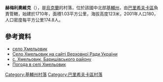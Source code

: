 {{coord|50|16|12|N|31|36|9|E|scale:30000|display=title}}

'''赫梅利奧維克'''（{{lang-uk|Хмельовик}}），是[[烏克蘭|烏克蘭]]的村落，位於該國中北部[[基輔州|基輔州]]，由[[巴里希夫卡區|巴里希夫卡區]]負責管轄，始建於1710年，面積1.03平方公里，海拔高度123米，2001年人口180，人口密度每平方公里174.8人。

==參考資料==
* [http://w1.c1.rada.gov.ua/pls/z7502/A005?rf7571=15025 село Хмельовик]{{dead link|date=2018年4月 |bot=InternetArchiveBot |fix-attempted=yes }}
* [http://w1.c1.rada.gov.ua/pls/z7502/A005?rf7571=15025 Село Хмельовик на сайті Верховної Ради України]{{dead link|date=2018年4月 |bot=InternetArchiveBot |fix-attempted=yes }}
* [https://web.archive.org/web/20100119211735/http://baryshivka.kiev.ua/ с. Хмельовик, Баришівського району]
* [http://weather.in.ua/ua/kievskaja/27387 Погода в селі Хмельовик] {{Wayback|url=http://weather.in.ua/ua/kievskaja/27387 |date=20200919154113 }}

{{DEFAULTSORT:Хмельовик}}
[[Category:基輔州村落|Category:基輔州村落]]
[[Category:巴里希夫卡區村落|Category:巴里希夫卡區村落]]


{{Kiev-geo-stub}}